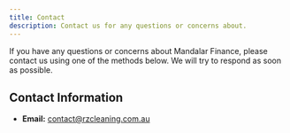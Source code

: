 ```yaml
---
title: Contact
description: Contact us for any questions or concerns about.
---
```


If you have any questions or concerns about Mandalar Finance, please contact us using one of the methods below. We will try to respond as soon as possible.

## Contact Information

-   **Email:** [contact@rzcleaning.com.au](mailto:contact@rzcleaning.com.au)
